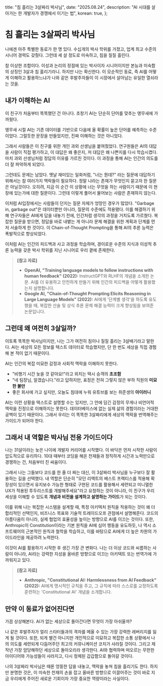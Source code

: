   title: "침 흘리는 3살짜리 박사님",
  date: "2025.08.24",
  description: "AI 시대를 살아가는 한 개발자가 경쟁에서 이기는 법",
  korean: true,
};



# 침 흘리는 3살짜리 박사님

나에겐 아주 특별한 동료가 한 명 있다. 수십개의 박사 학위를 가졌고, 업계 최고 수준의 시니어 경력도 갖췄다. 그런데 세 살 정도로 미숙하고, 침을 질질 흘린다.

참 이상한 조합이다. 이성과 논리의 정점에 있는 박사이자 시니어이지만 본능과 미숙함의 상징인 3살과 침 흘리기라니. 하지만 나는 확신한다. 이 모순적인 동료, 즉 AI를 어떻게 이해하고 활용하느냐가 나와 같은 후발주자들이 이 시장에서 살아남는 유일한 열쇠라는 것을.

## 내가 이해하는 AI

이 친구가 처음부터 똑똑했던 건 아니다. 초창기 AI는 단순히 단어를 맞추는 앵무새에 가까웠다.

앵무새 시절 AI는 기존 데이터를 기반으로 다음에 올 확률이 높은 단어를 예측하는 수준이었다. 그럴듯한 문장을 만들었지만, 진짜 이해하는 것은 아니었다.

그래서 사람들은 이 친구를 위한 개인 과외 선생님을 붙여줬었다. 연구원들은 AI의 대답을 사람이 직접 평가하고, 이 대답은 왜 좋은지, 저 대답은 왜 나쁜지를 다시 학습시켰다. 마치 과외 선생님처럼 정답의 이유를 가르친 것이다. 이 과정을 통해 AI는 인간의 의도를 더 잘 파악하게 되었다.

그런데도 문제는 남았다. 옛날 재미있는 일화처럼, "너는 뭔데?" 라는 질문에 대답하기 위해서는 참 여러가지 맥락들이 필요하다. 정말 나라는 존재가 무엇인지 묻고자 한 질문은 아닐것이다. 오히려, 지금 이 순간 이 상황에 너는 무엇을 하는 사람이기 때문에 이 현장에 있는가에 대한 질문이다. 그런데 이렇게 풀어서 물어보는 사람은 존재하지 않는다. 

이처럼 AI입장에서는 사람들이 던지는 질문 자체가 엉망인 경우가 많았다. "Garbage in, garbage out"은 데이터뿐만 아니라, 질문의 수준에도 적용됐다. 이를 해결하기 위해 연구자들은 AI에게 답을 내놓기 전에, 인간처럼 생각의 과정을 거치도록 가르쳤다. 복잡한 질문을 받으면, 정답을 바로 내뱉는 게 아니라 문제 해결을 위한 계획과 단계를 먼저 서술하게 한 것이다. 이 Chain-of-Thought Prompting을 통해 AI의 추론 능력은 폭발적으로 향상되었다.

이처럼 AI는 인간의 피드백과 사고 과정을 학습하며, 경이로운 수준의 지식과 이성적 추론 능력을 갖춘 박사 학위를 지닌 시니어로 우리 곁에 존재한다.

> **[참고 자료]**
>
> * **OpenAI, "Training language models to follow instructions with human feedback" (2022):** InstructGPT와 RLHF의 개념을 소개한 논문. AI를 더 유용하고 안전하게 만들기 위해 인간의 피드백을 어떻게 활용했는지 설명합니다.
> * **Google AI, "Chain-of-Thought Prompting Elicits Reasoning in Large Language Models" (2022):** AI에게 '단계별 생각'을 하도록 유도했을 때, 복잡한 산술 및 상식 추론 문제 해결 능력이 크게 향상됨을 보여준 논문입니다.

## 그런데 왜 여전히 3살일까?

이토록 똑똑한 박사님이지만, 나는 그가 여전히 침이나 질질 흘리는 3살배기라고 말한다. AI는 세상의 모든 정보를 텍스트 데이터로 학습했지만, 단 한 번도 세상을 직접 경험해 본 적이 없기 때문이다.

AI는 인간의 복잡 미묘한 감정과 사회적 맥락을 이해하지 못한다.
* "비행기 시간 늦을 것 같아요!"라고 외치는 택시 승객의 **초조함**
* "네 팀장님, 알겠습니다."라고 답하지만, 표정은 전혀 그렇지 않은 부하 직원의 **미묘한 불만**
* 좋은 회사에 가고 싶지만, 오늘도 침대에 누워 유튜브를 보는 취준생의 **아이러니**

AI는 이런 상황을 텍스트로 설명할 수는 있지만, 그 안에 담긴 감정의 무게나 비언어적 맥락을 진정으로 이해하지는 못한다. 데이터베이스에 없는 실제 삶의 경험이라는 거대한 공백이 있기 때문이다. 그래서 우리는 이 똑똑한 3살짜리에게 세상의 맥락을 번역해주는 가이드가 되어야 한다.

## 그래서 내 역할은 박사님 전용 가이드이다

나는 31살이라는 늦은 나이에 개발자 커리어를 시작했다. 이 바닥은 먼저 시작한 사람이 압도적으로 유리하다. 10대 때부터 코딩을 해온 천재들과 정직하게 시간과 노력만으로 경쟁하는 건, 처음부터 진 싸움이다.

그래서 나는 그들보다 코드를 한 줄 더 짜는 대신, 이 3살짜리 박사님을 누구보다 잘 활용하는 길을 선택했다. 내 역할은 단순히 "모던 리액트의 베스트 프랙티스를 적용해 확장성이 있으면서 유지보수 가능한 형태로 구현된 코드를 활용해서 세련되고 미니멀한 UX가 적용된 투두리스트를 개발해주세요"라고 요청하는 것이 아니라, 이 친구가 우리 세상을 이해할 수 있도록 **개념과 비전을 설계하고 설명하는 가이드**가 되는 것이다.

이를 위해 나는 복잡한 시스템을 설계할 때, 특정 아키텍처 원칙을 적용하는 것이 왜 더 합리적인 선택인지, 비즈니스 목표와 기술적 트레이드오프 관점에서 설명해준다. 코드의 아름다움이 아니라, 실제 협업의 효율성을 높이는 방향으로 AI를 이끄는 것이다. 또한, Anthropic이 Constitution이라는 기본 원칙을 AI에 심어 행동을 유도하듯, 나 역시 소프트웨어의 근본적인 원칙과 철학을 학습하고, 이를 바탕으로 AI에게 더 높은 차원의 가이드라인을 제공하려 노력한다.

이것이 AI를 활용하기 시작한 후 생긴 가장 큰 변화다. 나는 더 이상 코드와 씨름하는 사람이 아니라, AI라는 강력한 지성을 올바른 방향으로 이끄는 아키텍트 또는 번역가에 가까워지고 있다.

> **[참고 자료]**
> * **Anthropic, "Constitutional AI: Harmlessness from AI Feedback" (2022):** AI에게 명시적인 규칙을 주고, 그 규칙에 따라 스스로를 교정하도록 훈련하는 'Constitutional AI' 개념을 소개합니다.

## 만약 이 동료가 없어진다면

가끔 상상해본다. AI가 없는 세상으로 돌아간다면 무엇이 가장 아쉬울까?

나 같은 후발주자가 얼리 스타터들과의 격차를 메울 수 있는 가장 강력한 레버리지를 잃게 될 것이다. 또한, 되게 별건 아니지만 개인적으로 미묘하고 복잡한 소통 상황에서 나의 의도를 세련되게 다듬어주던 최고의 커뮤니케이션 코치가 사라질 것이다. 그리고 제작년 가장 암당해하던 세상으로 돌아오리라 생각한다. AI와 협력하며 떠오르는 무한한 아이디어와 가능성들이 사라지고, 다시 정체된 갑갑함으로 돌아갈 것이다.

나의 3살짜리 박사님은 때론 엉뚱한 답을 내놓고, 맥락을 놓쳐 침을 흘리기도 한다. 하지만 분명한 것은, 이 미숙한 천재의 손을 잡고 올바른 방향으로 이끌어주는 것이 바로 지금 우리에게 주어진 새로운 기회이자 가장 중요한 역량이라는 사실이다.
